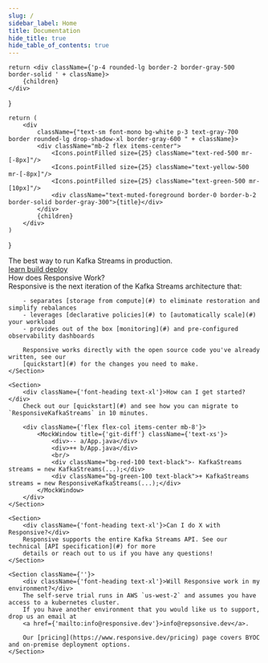 ```yaml
---
slug: /
sidebar_label: Home
title: Documentation
hide_title: true
hide_table_of_contents: true
---
```



    return <div className={'p-4 rounded-lg border-2 border-gray-500 border-solid ' + className}>
        {children}
    </div>
}

    return (
        <div
            className={"text-sm font-mono bg-white p-3 text-gray-700 border rounded-lg drop-shadow-xl border-gray-600 " + className}>
            <div className="mb-2 flex items-center">
                <Icons.pointFilled size={25} className="text-red-500 mr-[-8px]"/>
                <Icons.pointFilled size={25} className="text-yellow-500 mr-[-8px]"/>
                <Icons.pointFilled size={25} className="text-green-500 mr-[10px]"/>
                <div className="text-muted-foreground border-0 border-b-2 border-solid border-gray-300">{title}</div>
            </div>
            {children}
        </div>
    )
}

<div className={'flex flex-col text-center items-center text-4xl font-heading'}>
    The best way to run Kafka Streams in production<span className={'text-orange-500'}>.</span>
</div>

<div className={'flex justify-between font-heading pb-6 px-[40%] -mt-3 text-base'}>
    <a href={'#'} className={'group text-orange-600 no-underline flex items-center'}>learn <Icons.chevronRight size={16}/></a>
    <a href={'#'} className={'group text-orange-500 no-underline flex items-center'}>build <Icons.chevronRight size={16}/></a>
    <a href={'#'} className={'group text-orange-400 no-underline flex items-center'}>deploy <Icons.chevronRight size={16}/></a>
</div>


<div className={'grid grid-cols-2 gap-4 px-[10%]'}>
    <Section className={''}>
        <div className={'font-heading text-xl'}>How does Responsive Work?</div>
        Responsive is the next iteration of the Kafka Streams architecture that:

        - separates [storage from compute](#) to eliminate restoration and simplify rebalances
        - leverages [declarative policies](#) to [automatically scale](#) your workload
        - provides out of the box [monitoring](#) and pre-configured observability dashboards

        Responsive works directly with the open source code you've already written, see our
        [quickstart](#) for the changes you need to make.
    </Section>

    <Section>
        <div className={'font-heading text-xl'}>How can I get started?</div>
        Check out our [quickstart](#) and see how you can migrate to `ResponsiveKafkaStreams` in 10 minutes.

        <div className={'flex flex-col items-center mb-8'}>
            <MockWindow title={'git-diff'} className={'text-xs'}>
                <div>-- a/App.java</div>
                <div>++ b/App.java</div>
                <br/>
                <div className="bg-red-100 text-black">- KafkaStreams streams = new KafkaStreams(...);</div>
                <div className="bg-green-100 text-black">+ KafkaStreams streams = new ResponsiveKafkaStreams(...);</div>
            </MockWindow>
        </div>
    </Section>

    <Section>
        <div className={'font-heading text-xl'}>Can I do X with Responsive?</div>
        Responsive supports the entire Kafka Streams API. See our technical [API specification](#) for more
        details or reach out to us if you have any questions!
    </Section>

    <Section className={''}>
        <div className={'font-heading text-xl'}>Will Responsive work in my environment?</div>
        The self-serve trial runs in AWS `us-west-2` and assumes you have access to a kubernetes cluster.
        If you have another environment that you would like us to support, drop us an email at
        <a href={'mailto:info@responsive.dev'}>info@repsonsive.dev</a>.

        Our [pricing](https://www.responsive.dev/pricing) page covers BYOC and on-premise deployment options.
    </Section>


</div>